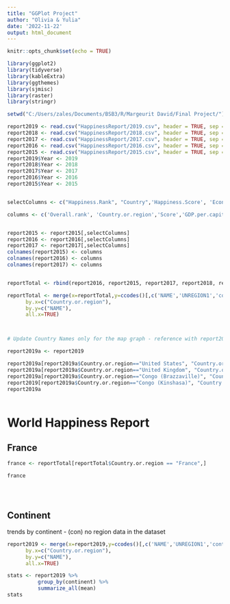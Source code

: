 ```yaml
---
title: "GGPlot Project"
author: "Olivia & Yulia"
date: '2022-11-22'
output: html_document
---
```


```r
knitr::opts_chunk$set(echo = TRUE)

library(ggplot2)
library(tidyverse)
library(kableExtra)
library(ggthemes)
library(sjmisc)
library(raster)
library(stringr)

setwd("C:/Users/zales/Documents/BSB3/R/Margeurit David/Final Project/")

report2019 <- read.csv("HappinessReport/2019.csv", header = TRUE, sep = ",")
report2018 <- read.csv("HappinessReport/2018.csv", header = TRUE, sep = ",")
report2017 <- read.csv("HappinessReport/2017.csv", header = TRUE, sep = ",")
report2016 <- read.csv("HappinessReport/2016.csv", header = TRUE, sep = ",")
report2015 <- read.csv("HappinessReport/2015.csv", header = TRUE, sep = ",")
report2019$Year <- 2019
report2018$Year <- 2018
report2017$Year <- 2017
report2016$Year <- 2016
report2015$Year <- 2015


selectColumns <- c("Happiness.Rank", "Country",'Happiness.Score', 'Economy..GDP.per.Capita.', 'Family', 'Health..Life.Expectancy.', 'Freedom', 'Generosity', 'Trust..Government.Corruption.', 'Year')

columns <- c('Overall.rank', 'Country.or.region','Score','GDP.per.capita','Social.support','Healthy.life.expectancy','Freedom.to.make.life.choices','Generosity','Perceptions.of.corruption', 'Year')


report2015 <- report2015[,selectColumns]
report2016 <- report2016[,selectColumns]
report2017 <- report2017[,selectColumns]
colnames(report2015) <- columns
colnames(report2016) <- columns
colnames(report2017) <- columns


reportTotal <- rbind(report2016, report2015, report2017, report2018, report2019)

reportTotal <- merge(x=reportTotal,y=ccodes()[,c('NAME','UNREGION1','continent')], 
      by.x=c("Country.or.region"), 
      by.y=c("NAME"),
      all.x=TRUE)



# Update Country Names only for the map graph - reference with report2019a

report2019a <- report2019

report2019a[report2019a$Country.or.region=="United States", "Country.or.region"] <- "USA"
report2019a[report2019a$Country.or.region=="United Kingdom", "Country.or.region"] <- "UK"
report2019a[report2019a$Country.or.region=="Congo (Brazzaville)", "Country.or.region"] <- "Democratic Republic of the Congo"
report2019[report2019a$Country.or.region=="Congo (Kinshasa)", "Country.or.region"] <- "Democratic Republic of the Congo"
report2019a



```




# World Happiness Report {.tabset .tabset-fade}


## France


```r

france <- reportTotal[reportTotal$Country.or.region == "France",]

france





```


## Continent

trends by continent
- (con) no region data in the dataset


```r

report2019 <- merge(x=report2019,y=ccodes()[,c('NAME','UNREGION1','continent')], 
      by.x=c("Country.or.region"), 
      by.y=c("NAME"),
      all.x=TRUE)

stats <- report2019 %>% 
          group_by(continent) %>% 
          summarize_all(mean)
stats


```


#

